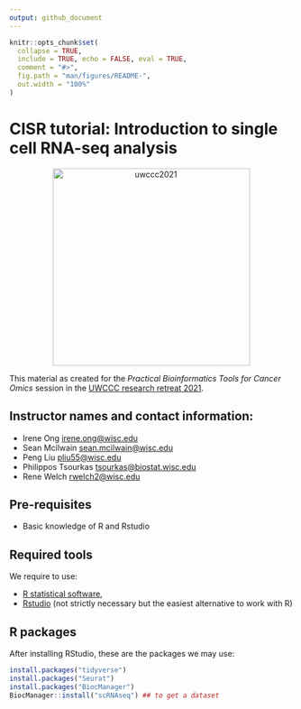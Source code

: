 ```yaml
---
output: github_document
---
```


<!-- README.md is generated from README.Rmd. Please edit that file -->

<!-- badges: start -->
<!-- badges: end -->


```r
knitr::opts_chunk$set(
  collapse = TRUE,
  include = TRUE, echo = FALSE, eval = TRUE,
  comment = "#>",
  fig.path = "man/figures/README-",
  out.width = "100%"
)
```


# CISR tutorial: Introduction to single cell RNA-seq analysis

<p align = "center">
<img width="350" alt="uwccc2021" src="https://github.com/welch16/cisr2021singlecellRNA/blob/main/man/figures/Carbone_color-center.png?raw=true"/> 
</p>

This material as created for the _Practical Bioinformatics Tools for Cancer Omics_ session in the [UWCCC research retreat 2021](https://cancer.wisc.edu/research/retreat/).

## Instructor names and contact information:

- Irene Ong <irene.ong@wisc.edu>
- Sean Mcilwain <sean.mcilwain@wisc.edu>
- Peng Liu <pliu55@wisc.edu>
- Philippos Tsourkas <tsourkas@biostat.wisc.edu>
- Rene Welch <rwelch2@wisc.edu>

## Pre-requisites

- Basic knowledge of R and Rstudio

## Required tools

We require to use:

- [R statistical software](https://www.r-project.org/),
- [Rstudio](https://rstudio.com/products/rstudio/download/#download) (not strictly necessary but the easiest alternative to work with R)

## R packages

After installing RStudio, these are the packages we may use:

```r
install.packages("tidyverse")
install.packages("Seurat")
install.packages("BiocManager")
BiocManager::install("scRNAseq") ## to get a dataset
```

